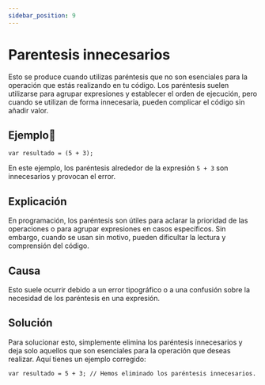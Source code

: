 ```yaml
---
sidebar_position: 9
---
```


# Parentesis innecesarios
Esto se produce cuando utilizas paréntesis que no son esenciales para la operación que estás realizando en tu código.
Los paréntesis suelen utilizarse para agrupar expresiones y establecer el orden de ejecución,
pero cuando se utilizan de forma innecesaria, pueden complicar el código sin añadir valor.

## Ejemplo📝

```dummy
var resultado = (5 + 3);
```
En este ejemplo, los paréntesis alrededor de la expresión `5 + 3` son innecesarios y provocan el error.

## Explicación
En programación, los paréntesis son útiles para aclarar la prioridad de las operaciones o para agrupar expresiones en casos específicos.
Sin embargo, cuando se usan sin motivo, pueden dificultar la lectura y comprensión del código.

## Causa
Esto suele ocurrir debido a un error tipográfico o a una confusión sobre la necesidad de los paréntesis en una expresión.

## Solución
 Para solucionar esto, simplemente elimina los paréntesis innecesarios y deja solo aquellos que son esenciales para la operación que deseas realizar.
 Aquí tienes un ejemplo corregido:
```dummy
var resultado = 5 + 3; // Hemos eliminado los paréntesis innecesarios.
```
